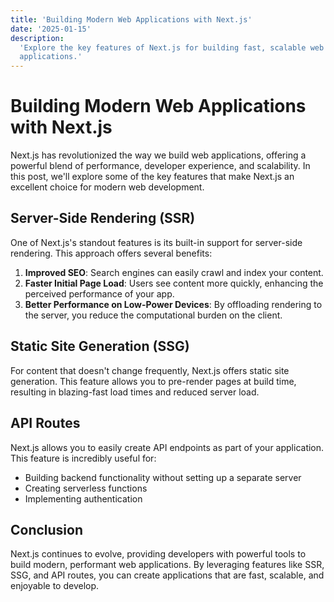 ```yaml
---
title: 'Building Modern Web Applications with Next.js'
date: '2025-01-15'
description:
  'Explore the key features of Next.js for building fast, scalable web
  applications.'
---
```


# Building Modern Web Applications with Next.js

Next.js has revolutionized the way we build web applications, offering a
powerful blend of performance, developer experience, and scalability. In this
post, we'll explore some of the key features that make Next.js an excellent
choice for modern web development.

## Server-Side Rendering (SSR)

One of Next.js's standout features is its built-in support for server-side
rendering. This approach offers several benefits:

1. **Improved SEO**: Search engines can easily crawl and index your content.
2. **Faster Initial Page Load**: Users see content more quickly, enhancing the
   perceived performance of your app.
3. **Better Performance on Low-Power Devices**: By offloading rendering to the
   server, you reduce the computational burden on the client.

## Static Site Generation (SSG)

For content that doesn't change frequently, Next.js offers static site
generation. This feature allows you to pre-render pages at build time, resulting
in blazing-fast load times and reduced server load.

## API Routes

Next.js allows you to easily create API endpoints as part of your application.
This feature is incredibly useful for:

- Building backend functionality without setting up a separate server
- Creating serverless functions
- Implementing authentication

## Conclusion

Next.js continues to evolve, providing developers with powerful tools to build
modern, performant web applications. By leveraging features like SSR, SSG, and
API routes, you can create applications that are fast, scalable, and enjoyable
to develop.
